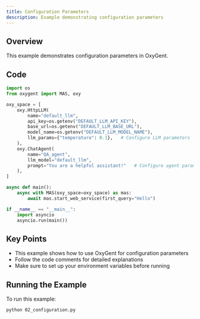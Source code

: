 ```yaml
---
title: Configuration Parameters
description: Example demonstrating configuration parameters
---
```


## Overview

This example demonstrates configuration parameters in OxyGent.

## Code

```python
import os
from oxygent import MAS, oxy

oxy_space = [
    oxy.HttpLLM(
        name="default_llm",
        api_key=os.getenv("DEFAULT_LLM_API_KEY"),
        base_url=os.getenv("DEFAULT_LLM_BASE_URL"),
        model_name=os.getenv("DEFAULT_LLM_MODEL_NAME"),
        llm_params={"temperature": 0.1},   # Configure LLM parameters
    ),
    oxy.ChatAgent(
        name="QA_agent",
        llm_model="default_llm",
        prompt="You are a helpful assistant!"   # Configure agent parameters
    ),
]

async def main():
    async with MAS(oxy_space=oxy_space) as mas:
        await mas.start_web_service(first_query="Hello")

if __name__ == "__main__":
    import asyncio
    asyncio.run(main())
```

## Key Points

- This example shows how to use OxyGent for configuration parameters
- Follow the code comments for detailed explanations
- Make sure to set up your environment variables before running

## Running the Example

To run this example:

```bash
python 02_configuration.py
```
